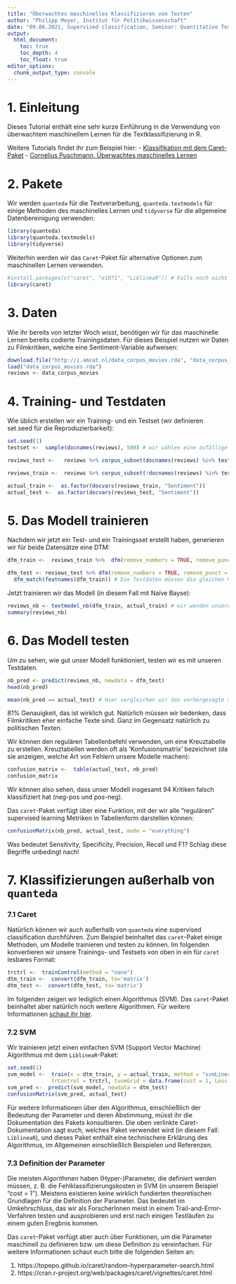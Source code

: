 ```yaml
---
title: "Überwachtes maschinelles Klassifizieren von Texten" 
author: "Philipp Meyer, Institut für Politikwissenschaft"
date: "09.06.2021, Supervised classification, Seminar: Quantitative Textanalyse"
output:
  html_document:
    toc: true
    toc_depth: 4
    toc_float: true
editor_options: 
  chunk_output_type: console
---
```


# 1. Einleitung

Dieses Tutorial enthält eine sehr kurze Einführung in die Verwendung von überwachtem maschinellem Lernen für die Textklassifizierung in R. 

Weitere Tutorials findet ihr zum Beispiel hier: 
- [Klassifikation mit dem Caret-Paket](https://cran.r-project.org/web/packages/caret/vignettes/caret.html) 
- [Cornelius Puschmann, Überwachtes maschinelles Lernen](http://inhaltsanalyse-mit-r.de/maschinelles_lernen.html)

# 2. Pakete

Wir werden `quanteda` für die Textverarbeitung, `quanteda.textmodels` für einige Methoden des maschinelles Lernen und `tidyverse` für die allgemeine Datenbereinigung verwenden:

```r
library(quanteda)
library(quanteda.textmodels)
library(tidyverse)
```

Weiterhin werden wir das `Caret`-Paket für alternative Optionen zum maschinellen Lernen verwenden.

```r
#install.packages(c("caret", "e1071", "LiblineaR")) # Falls noch nicht geschehen, dann bitte diese Pakete installieren
library(caret)
```

# 3. Daten

Wie ihr bereits von letzter Woch wisst, benötigen wir für das maschinelle Lernen bereits codierte Trainingsdaten. Für dieses Beispiel nutzen wir Daten zu Filmkritiken, welche eine Sentiment-Variable aufweisen: 

```r
download.file("http://i.amcat.nl/data_corpus_movies.rda", "data_corpus_movies.rda")
load("data_corpus_movies.rda") 
reviews <- data_corpus_movies
```

# 4. Training- und Testdaten

Wie üblich erstellen wir ein Training- und ein Testset (wir definieren set.seed für die Reproduzierbarkeit):

```r
set.seed(1)
testset <-  sample(docnames(reviews), 500) # wir wählen eine zufällige auswahl von 500 Kritiken aus

reviews_test <-   reviews %>% corpus_subset(docnames(reviews) %in% testset) # Testset mit Kritiken die in unserer zufälligen Auswahl vorhanden sind

reviews_train <-  reviews %>% corpus_subset(!docnames(reviews) %in% testset) # Trainingsset mit Kritiken die NICHT (!docnames(reviews) %in% testset) in unserer zufälligen Auswahl vorhanden sind

actual_train <-  as.factor(docvars(reviews_train, "Sentiment")) 
actual_test <-  as.factor(docvars(reviews_test, "Sentiment"))
```

# 5. Das Modell trainieren

Nachdem wir jetzt ein Test- und ein Trainingsset erstellt haben, generieren wir für beide Datensätze eine DTM:

```r
dfm_train <-  reviews_train %>%  dfm(remove_numbers = TRUE, remove_punct = TRUE, remove_symbols = TRUE, remove = stopwords("english"))

dfm_test <- reviews_test %>% dfm(remove_numbers = TRUE, remove_punct = TRUE, remove_symbols = TRUE, remove = stopwords("english")) %>% 
  dfm_match(featnames(dfm_train)) # Die Testdaten müssen die gleichen Merkmale (Wörter) verwenden wie die Trainingsdaten
```

Jetzt trainieren wir das Modell (in diesem Fall mit Naïve Bayse):

```r
reviews_nb <- textmodel_nb(dfm_train, actual_train) # wir wenden unsere DTM auf unseren Korpus an
summary(reviews_nb)
```

# 6. Das Modell testen 

Um zu sehen, wie gut unser Modell funktioniert, testen wir es mit unseren Testdaten. 

```r
nb_pred <- predict(reviews_nb, newdata = dfm_test)
head(nb_pred)

mean(nb_pred == actual_test) # Hier vergleichen wir das vorhergesagte Sentiment mit dem tatsächlichen Sentiment
```

81% Genauigkeit, das ist wirklich gut. Natürlich müssen wir bedenken, dass Filmkritiken eher einfache Texte sind. Ganz im Gegensatz natürlich zu politischen Texten. 

Wir können den regulären Tabellenbefehl verwenden, um eine Kreuztabelle zu erstellen. Kreuztabellen werden oft als 'Konfusionsmatrix' bezeichnet (da sie anzeigen, welche Art von Fehlern unsere Modelle machen):

```r
confusion_matrix <-  table(actual_test, nb_pred)
confusion_matrix
```

Wir können also sehen, dass unser Modell insgesamt 94 Kritiken falsch klassifiziert hat (neg-pos und pos-neg).

Das `caret`-Paket verfügt über eine Funktion, mit der wir alle "regulären" supervised learning Metriken in Tabellenform darstellen können:

```r
confusionMatrix(nb_pred, actual_test, mode = "everything")
```

Was bedeutet Sensitivity, Specificity, Precision, Recall und F1? Schlag diese Begriffe unbedingt nach! 

# 7. Klassifizierungen außerhalb von `quanteda`

### 7.1 Caret

Natürlich können wir auch außerhalb von `quanteda` eine supervised classification durchführen. Zum Beispiel beinhaltet das `caret`-Paket einige Methoden, um Modelle trainieren und testen zu können. Im folgenden konvertieren wir unsere Trainings- und Testsets von oben in ein für `caret` lesbares Format: 

```r
trctrl <-  trainControl(method = "none")
dtm_train <-  convert(dfm_train, to='matrix')
dtm_test <-  convert(dfm_test, to='matrix')
```

Im folgenden zeigen wir lediglich einen Algorithmus (SVM). Das `caret`-Paket beinhaltet aber natürlich noch weitere Algorithmen. Für weitere Informationen [schaut ihr hier](https://topepo.github.io/caret/train-models-by-tag.html). 

### 7.2 SVM

Wir trainieren jetzt einen einfachen SVM (Support Vector Machine) Algorithmus mit dem  `LiblineaR`-Paket:

```r
set.seed(1)
svm_model <-  train(x = dtm_train, y = actual_train, method = "svmLinearWeights2",
              trControl = trctrl, tuneGrid = data.frame(cost = 1, Loss = 0, weight = 1))
svm_pred <-  predict(svm_model, newdata = dtm_test)
confusionMatrix(svm_pred, actual_test)
```

Für weitere Informationen über den Algorithmus, einschließlich der Bedeutung der Parameter und deren Abstimmung, müsst ihr die Dokumentation des Pakets konsultieren. Die oben verlinkte Caret-Dokumentation sagt euch, welches Paket verwendet wird (in diesem Fall: `LiblineaR`), und dieses Paket enthält eine technischere Erklärung des Algorithmus, im Allgemeinen einschließlich Beispielen und Referenzen.

### 7.3 Definition der Parameter

Die meisten Algorithmen haben (Hyper-)Parameter, die definiert werden müssen, z. B. die Fehlklassifizierungskosten in SVM (in unserem Beispiel "cost = 1"). Meistens existieren keine wirklich fundierten theoretischen Grundlagen für die Definition der Parameter. Das bedeutet im Umkehrschluss, das wir als ForscherInnen meist in einem Trail-and-Error-Verfahren testen und ausprobieren und erst nach einigen Testläufen zu einem guten Eregbnis kommen.

Das `caret`-Paket verfügt aber auch über Funktionen, um die Parameter maschinell zu definieren bzw. um diese Definition zu vereinfachen. Für weitere Informationen schaut euch bitte die folgenden Seiten an:

1. https://topepo.github.io/caret/random-hyperparameter-search.html
2. https://cran.r-project.org/web/packages/caret/vignettes/caret.html 

